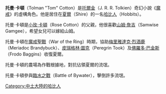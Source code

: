 '''托曼·卡頓'''（Tolman "Tom" Cotton）是[[托爾金|托爾金]]（J. R. R. Tolkien）奇幻小說《[[魔戒|魔戒]]》的虛構角色。他是居住在[[夏爾|夏爾]]（Shire）的一名[[哈比人|哈比人]]（Hobbits）。

托曼·卡頓是[[小玫·卡頓|小玫·卡頓]]（Rose Cotton）的父親，他很喜歡[[山姆·詹吉|山姆·詹吉]]（Samwise Gamgee），希望女兒可以嫁給山姆。

托曼·卡頓在[[魔戒聖戰|魔戒聖戰]]（War of the Ring）時期，協助[[梅里雅達克·烈酒鹿|梅里雅達克·烈酒鹿]]（Meriadoc Brandybuck）、[[皮瑞格林·圖克|皮瑞格林·圖克]]（Peregrin Took）及[[佛羅多·巴金斯|佛羅多·巴金斯]]（Frodo Baggins）收復夏爾。

托曼·卡頓的農場為作戰根據地，對抗佔領夏爾的流氓。

托曼·卡頓參與[[臨水之戰|臨水之戰]]（Battle of Bywater），擊倒許多流氓。

[[Category:中土大陸的哈比人|Category:中土大陸的哈比人]]